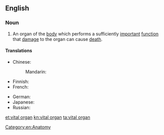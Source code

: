 ==English==

===Noun===
{{en-noun|sg=[[vital]] [[organ]]}}

# An organ of the [[body]] which performs a sufficiently [[important]] [[function]] that [[damage]] to the organ can cause [[death]].

====Translations====
{{trans-top|organ which performs an important function}}
* Chinese:
*: Mandarin: {{t|cmn|生命器官|tr=shēngmìng qìguān|sc=Hani}}
* Finnish: {{t-|fi|vitaalielin}}
* French: {{t-|fr|organe vital|f}}
{{trans-mid}}
* German: {{t-|de|lebenswichtiges Organ|n}}
* Japanese: {{t-|ja|重要臓器|tr=じゅうようぞうき, jūyō zōki|sc=Jpan}}
* Russian: {{t-|ru|жизненно важный орган|m|tr=žíznenno vážnyj órgan|sc=Cyrl}}
{{trans-bottom}}

[[Category:en:Anatomy]]
[[et:vital organ]]
[[kn:vital organ]]
[[ta:vital organ]]